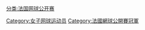 [[分类:法国网球公开赛|分类:法国网球公开赛]]
[[Category:女子网球运动员|Category:女子网球运动员]]
[[Category:法國網球公開賽冠軍|Category:法國網球公開賽冠軍]]